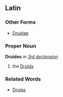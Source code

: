 ==Latin==
===Other Forms===
*[[Druidae]]
===Proper Noun===
'''Druides''' ''m'' ''[[Wiktionary Appendix:Latin third declension|3rd declension]]''

#the [[Druid]]s
===Related Words===
*[[Druias]]